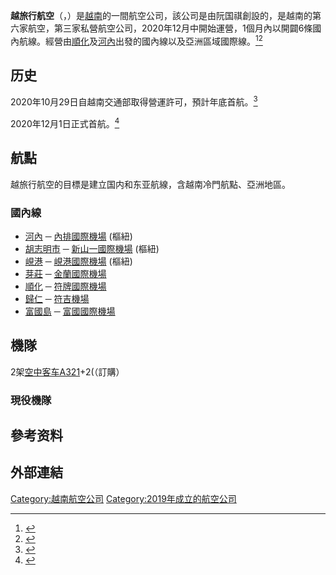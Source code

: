{{Infobox Airline
| airline        = 越旅行航空<br>Hãng Hàng không Vietravel<br>Vietravel Airliness
| image          = Vietravel Airlines 3x1 ratio.png
| image_size     = 200px
| IATA           = VU
| ICAO           = VAG
| callsign       = VIETRAVEL AIR
| founded        = 2019年2月12日<ref>https://i.imgur.com/crSpf4h.jpg</ref>
| commenced      = 2020年12月1日
| ceased         =
| hubs           = {{flagicon|VIE}}[[新山一國際機場|新山一國際機場]] <br> {{flagicon|VIE}}[[内排国际机场|内排国际机场]]
| secondary_hubs = [[符牌國際機場|符牌國際機場]]
| focus_cities   =
| frequent_flyer =
| lounge         =
| alliance       =
| subsidiaries   =
| fleet_size     = 2架 +2(（訂購）<ref>{{Cite web|title=Vietravel Airlines Fleet Details and History|url=https://www.planespotters.net/airline/Vietravel-Airlines?refresh=1|access-date=2020-12-28|website=www.planespotters.net}}</ref>
| destinations   = 7
| parent         =  越旅行集团
| company_slogan = 打开自己的世界！<br>Open your own world!
| headquarters   = {{VIE}}[[承天順化省|承天順化省]][[順化市|順化市]]
| key_people     = 阮国祺 (主席) 武德邊（总经理）
| website        = https://vietravelairlines.vn/us/en
}}
'''越旅行航空'''（{{vie|qn='''Hãng Hàng không Vietravel'''}}，{{lang-en|'''Vietravel Airlines'''}}）是[[越南|越南]]的一間航空公司，該公司是由阮国祺創設的，是越南的第六家航空，第三家私營航空公司，2020年12月中開始運營，1個月內以開闢6條國內航線。經營由[[順化市|順化]]及[[河內|河內]]出發的國內線以及亞洲區域國際線。<ref>{{cite web|url=https://vietnamnews.vn/economy/803716/vietravel-airlines-to-become-countrys-sixth-airline.html|title=Vietravel Airlines to become country's sixth airline|publisher=Vietnam News|date=2020-10-22|accessdate=2020-12-28}}</ref><ref name="founding">{{cite web|url=https://vnexpress.net/thu-tuong-dong-y-lap-hang-hang-khong-vietravel-airlines-4079682.html|title=Thủ tướng đồng ý lập hãng hàng không Vietravel Airlines (Vietnam's PM approved the establishment of Vietravel Airlines)|date = 2020-04-04 |accessdate =2020-12-28 |publisher=VnExpress}}</ref>

==历史==

2020年10月29日自越南交通部取得營運許可，預計年底首航。<ref>{{cite web
|url=https://tuoitre.vn/vietravel-airlines-duoc-cap-giay-phep-bay-20201029163402401.htm|title=Vietravel Airlines được cấp giấy phép bay|date =2020-10-29|accessdate =2020-12-28 |publisher=Tuổi Trẻ News}}</ref>

2020年12月1日正式首航。<ref>{{cite web|url=https://tuoitrenews.vn/news/business/20201227/vietravel-airlines-to-launch-commercial-flights-in-january/58486.html|title=Vietravel Airlines to launch commercial flights in January|publisher=Tuoi Tre News|date=2020-12-27|accessdate=2020-12-28}}</ref>

==航點==
越旅行航空的目標是建立国内和东亚航線，含越南冷門航點、亞洲地區。

===國內線===
*[[河內|河內]] ─ [[內排國際機場|內排國際機場]] (樞紐)
*[[胡志明市|胡志明市]] ─ [[新山一國際機場|新山一國際機場]] (樞紐)
*[[峴港|峴港]] ─ [[峴港國際機場|峴港國際機場]] (樞紐)
*[[芽莊|芽莊]] ─ [[金蘭國際機場|金蘭國際機場]]
*[[順化|順化]] ─ [[符牌國際機場|符牌國際機場]]
*[[歸仁市|歸仁]] ─ [[符吉機場|符吉機場]]
*[[富國島|富國島]] ─ [[富國國際機場|富國國際機場]]

==機隊==
2架[[空中客车A320系列|空中客车A321]]+2(（訂購）

=== 現役機隊 ===

==參考资料==
{{reflist}}

==外部連結==

{{越南航空公司}}

[[Category:越南航空公司|Category:越南航空公司]]
[[Category:2019年成立的航空公司|Category:2019年成立的航空公司]]